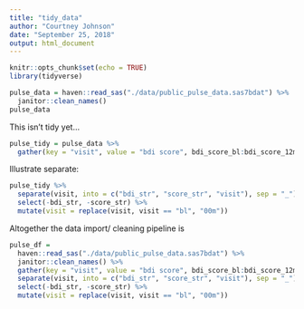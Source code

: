 ```yaml
---
title: "tidy_data"
author: "Courtney Johnson"
date: "September 25, 2018"
output: html_document
---
```


```r
knitr::opts_chunk$set(echo = TRUE)
library(tidyverse)
```
```r
pulse_data = haven::read_sas("./data/public_pulse_data.sas7bdat") %>%
  janitor::clean_names()
pulse_data
```

This isn't tidy yet...

```r
pulse_tidy = pulse_data %>%
  gather(key = "visit", value = "bdi score", bdi_score_bl:bdi_score_12m)
```

Illustrate separate:


```r
pulse_tidy %>%
  separate(visit, into = c("bdi_str", "score_str", "visit"), sep = "_") %>%
  select(-bdi_str, -score_str) %>%
  mutate(visit = replace(visit, visit == "bl", "00m"))
```

Altogether the data import/ cleaning pipeline is

```r
pulse_df = 
  haven::read_sas("./data/public_pulse_data.sas7bdat") %>%
  janitor::clean_names() %>%
  gather(key = "visit", value = "bdi score", bdi_score_bl:bdi_score_12m) %>%
  separate(visit, into = c("bdi_str", "score_str", "visit"), sep = "_") %>%
  select(-bdi_str, -score_str) %>%
  mutate(visit = replace(visit, visit == "bl", "00m"))
```



